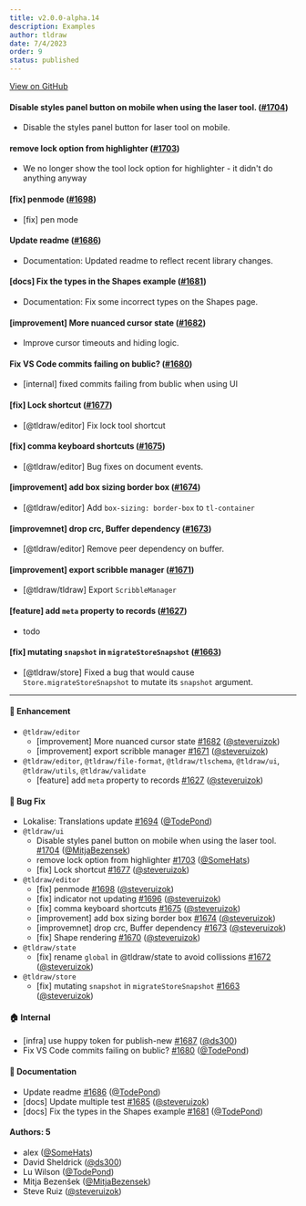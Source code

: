 ```yaml
---
title: v2.0.0-alpha.14
description: Examples
author: tldraw
date: 7/4/2023
order: 9
status: published
---
```


[View on GitHub](https://github.com/tldraw/tldraw/releases/tag/v2.0.0-alpha.14)


#### Disable styles panel button on mobile when using the laser tool. ([#1704](https://github.com/tldraw/tldraw/pull/1704))

- Disable the styles panel button for laser tool on mobile.

#### remove lock option from highlighter ([#1703](https://github.com/tldraw/tldraw/pull/1703))

- We no longer show the tool lock option for highlighter - it didn't do anything anyway

#### [fix] penmode ([#1698](https://github.com/tldraw/tldraw/pull/1698))

- [fix] pen mode

#### Update readme ([#1686](https://github.com/tldraw/tldraw/pull/1686))

- Documentation: Updated readme to reflect recent library changes.

#### [docs] Fix the types in the Shapes example ([#1681](https://github.com/tldraw/tldraw/pull/1681))

- Documentation: Fix some incorrect types on the Shapes page.

#### [improvement] More nuanced cursor state ([#1682](https://github.com/tldraw/tldraw/pull/1682))

- Improve cursor timeouts and hiding logic.

#### Fix VS Code commits failing on bublic? ([#1680](https://github.com/tldraw/tldraw/pull/1680))

- [internal] fixed commits failing from bublic when using UI

#### [fix] Lock shortcut ([#1677](https://github.com/tldraw/tldraw/pull/1677))

- [@tldraw/editor] Fix lock tool shortcut

#### [fix] comma keyboard shortcuts ([#1675](https://github.com/tldraw/tldraw/pull/1675))

- [@tldraw/editor] Bug fixes on document events.

#### [improvement] add box sizing border box ([#1674](https://github.com/tldraw/tldraw/pull/1674))

- [@tldraw/editor] Add `box-sizing: border-box` to `tl-container`

#### [improvemnet] drop crc, Buffer dependency ([#1673](https://github.com/tldraw/tldraw/pull/1673))

- [@tldraw/editor] Remove peer dependency on buffer.

#### [improvement] export scribble manager ([#1671](https://github.com/tldraw/tldraw/pull/1671))

- [@tldraw/tldraw] Export `ScribbleManager`

#### [feature] add `meta` property to records ([#1627](https://github.com/tldraw/tldraw/pull/1627))

- todo

#### [fix] mutating `snapshot` in `migrateStoreSnapshot` ([#1663](https://github.com/tldraw/tldraw/pull/1663))

- [@tldraw/store] Fixed a bug that would cause `Store.migrateStoreSnapshot` to mutate its `snapshot` argument.

---

#### 🚀 Enhancement

- `@tldraw/editor`
  - [improvement] More nuanced cursor state [#1682](https://github.com/tldraw/tldraw/pull/1682) ([@steveruizok](https://github.com/steveruizok))
  - [improvement] export scribble manager [#1671](https://github.com/tldraw/tldraw/pull/1671) ([@steveruizok](https://github.com/steveruizok))
- `@tldraw/editor`, `@tldraw/file-format`, `@tldraw/tlschema`, `@tldraw/ui`, `@tldraw/utils`, `@tldraw/validate`
  - [feature] add `meta` property to records [#1627](https://github.com/tldraw/tldraw/pull/1627) ([@steveruizok](https://github.com/steveruizok))

#### 🐛 Bug Fix

- Lokalise: Translations update [#1694](https://github.com/tldraw/tldraw/pull/1694) ([@TodePond](https://github.com/TodePond))
- `@tldraw/ui`
  - Disable styles panel button on mobile when using the laser tool. [#1704](https://github.com/tldraw/tldraw/pull/1704) ([@MitjaBezensek](https://github.com/MitjaBezensek))
  - remove lock option from highlighter [#1703](https://github.com/tldraw/tldraw/pull/1703) ([@SomeHats](https://github.com/SomeHats))
  - [fix] Lock shortcut [#1677](https://github.com/tldraw/tldraw/pull/1677) ([@steveruizok](https://github.com/steveruizok))
- `@tldraw/editor`
  - [fix] penmode [#1698](https://github.com/tldraw/tldraw/pull/1698) ([@steveruizok](https://github.com/steveruizok))
  - [fix] indicator not updating [#1696](https://github.com/tldraw/tldraw/pull/1696) ([@steveruizok](https://github.com/steveruizok))
  - [fix] comma keyboard shortcuts [#1675](https://github.com/tldraw/tldraw/pull/1675) ([@steveruizok](https://github.com/steveruizok))
  - [improvement] add box sizing border box [#1674](https://github.com/tldraw/tldraw/pull/1674) ([@steveruizok](https://github.com/steveruizok))
  - [improvemnet] drop crc, Buffer dependency [#1673](https://github.com/tldraw/tldraw/pull/1673) ([@steveruizok](https://github.com/steveruizok))
  - [fix] Shape rendering [#1670](https://github.com/tldraw/tldraw/pull/1670) ([@steveruizok](https://github.com/steveruizok))
- `@tldraw/state`
  - [fix] rename `global` in @tldraw/state to avoid collissions [#1672](https://github.com/tldraw/tldraw/pull/1672) ([@steveruizok](https://github.com/steveruizok))
- `@tldraw/store`
  - [fix] mutating `snapshot` in `migrateStoreSnapshot` [#1663](https://github.com/tldraw/tldraw/pull/1663) ([@steveruizok](https://github.com/steveruizok))

#### 🏠 Internal

- [infra] use huppy token for publish-new [#1687](https://github.com/tldraw/tldraw/pull/1687) ([@ds300](https://github.com/ds300))
- Fix VS Code commits failing on bublic? [#1680](https://github.com/tldraw/tldraw/pull/1680) ([@TodePond](https://github.com/TodePond))

#### 📝 Documentation

- Update readme [#1686](https://github.com/tldraw/tldraw/pull/1686) ([@TodePond](https://github.com/TodePond))
- [docs] Update multiple test [#1685](https://github.com/tldraw/tldraw/pull/1685) ([@steveruizok](https://github.com/steveruizok))
- [docs] Fix the types in the Shapes example [#1681](https://github.com/tldraw/tldraw/pull/1681) ([@TodePond](https://github.com/TodePond))

#### Authors: 5

- alex ([@SomeHats](https://github.com/SomeHats))
- David Sheldrick ([@ds300](https://github.com/ds300))
- Lu Wilson ([@TodePond](https://github.com/TodePond))
- Mitja Bezenšek ([@MitjaBezensek](https://github.com/MitjaBezensek))
- Steve Ruiz ([@steveruizok](https://github.com/steveruizok))